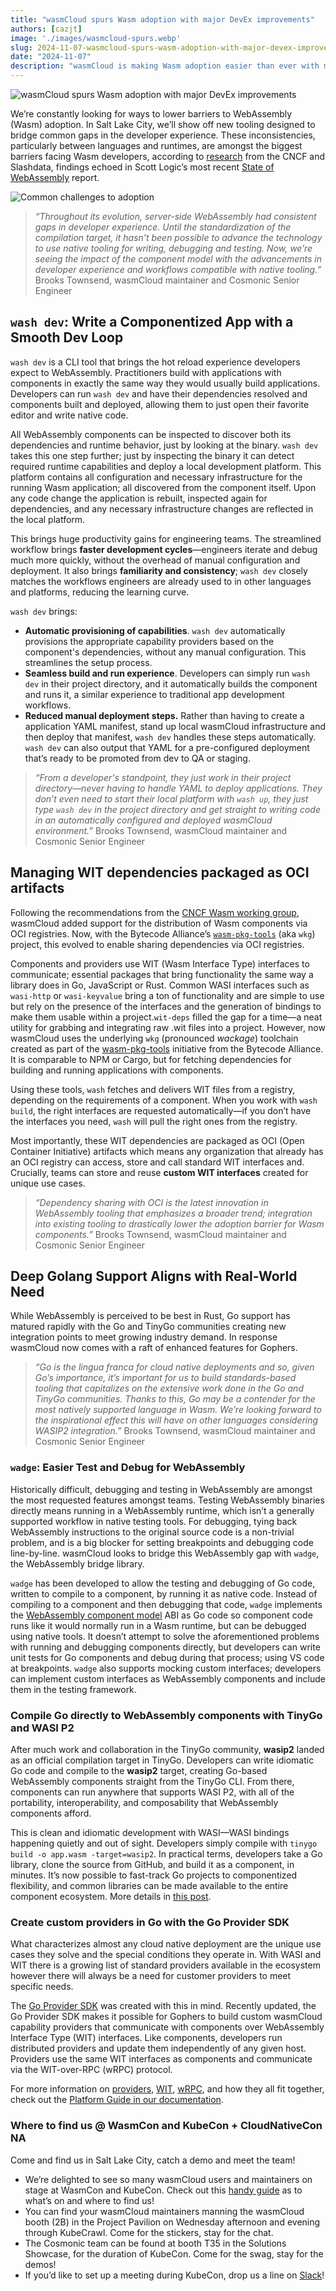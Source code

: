 ```yaml
---
title: "wasmCloud spurs Wasm adoption with major DevEx improvements"
authors: [cazjt]
image: './images/wasmcloud-spurs.webp'
slug: 2024-11-07-wasmcloud-spurs-wasm-adoption-with-major-devex-improvements
date: "2024-11-07"
description: "wasmCloud is making Wasm adoption easier than ever with major improvements to developer experience."
---
```


![wasmCloud spurs Wasm adoption with major DevEx improvements](./images/wasmcloud-spurs.webp)

We’re constantly looking for ways to lower barriers to WebAssembly (Wasm) adoption. In Salt Lake City, we’ll show off new tooling designed to bridge common gaps in the developer experience. These inconsistencies, particularly between languages and runtimes, are amongst the biggest barriers facing Wasm developers, according to [research](https://www.cncf.io/wp-content/uploads/2023/09/The-State-of-WebAssembly-2023.pdf) from the CNCF and Slashdata, findings echoed in Scott Logic’s most recent [State of WebAssembly](https://blog.scottlogic.com/2023/10/18/the-state-of-webassembly-2023.html) report.

![Common challenges to adoption](./images/scott-logic-state-of-wasm-23-1.png)

> *“Throughout its evolution, server-side WebAssembly had consistent gaps in developer experience. Until the standardization of the compilation target, it hasn’t been possible to advance the technology to use native tooling for writing, debugging and testing. Now, we’re seeing the impact of the component model with the advancements in developer experience and workflows compatible with native tooling.”* Brooks Townsend, wasmCloud maintainer and Cosmonic Senior Engineer
> 

## `wash dev`: Write a Componentized App with a Smooth Dev Loop

`wash dev` is a CLI tool that brings the hot reload experience developers expect to WebAssembly. Practitioners build with applications with components in exactly the same way they would usually build applications. Developers can run `wash dev` and have their dependencies resolved and components built and deployed, allowing them to just open their favorite editor and write native code.

All WebAssembly components can be inspected to discover both its dependencies and runtime behavior, just by looking at the binary. `wash dev` takes this one step further; just by inspecting the binary it can detect required runtime capabilities and deploy a local development platform. This platform contains all configuration and necessary infrastructure for the running Wasm application; all discovered from the component itself. Upon any code change the application is rebuilt, inspected again for dependencies, and any necessary infrastructure changes are reflected in the local platform.

This brings huge productivity gains for engineering teams. The streamlined workflow brings **faster development cycles**—engineers iterate and debug much more quickly, without the overhead of manual configuration and deployment. It also brings **familiarity and consistency**; `wash dev` closely matches the workflows engineers are already used to in other languages and platforms, reducing the learning curve.

`wash dev` brings:

- **Automatic provisioning of capabilities**. `wash dev` automatically provisions the appropriate capability providers based on the component's dependencies, without any manual configuration. This streamlines the setup process.
- **Seamless build and run experience**. Developers can simply run `wash dev` in their project directory, and it automatically builds the component and runs it, a similar experience to traditional app development workflows.
- **Reduced manual deployment steps.** Rather than having to create a application YAML manifest, stand up local wasmCloud infrastructure and then deploy that manifest, `wash dev` handles these steps automatically. `wash dev` can also output that YAML for a pre-configured deployment that’s ready to be promoted from dev to QA or staging.

> *“From a developer's standpoint, they just work in their project directory—never having to handle YAML to deploy applications. They don’t even need to start their local platform with `wash up`, they just type `wash dev` in the project directory and get straight to writing code in an automatically configured and deployed wasmCloud environment.”* Brooks Townsend, wasmCloud maintainer and Cosmonic Senior Engineer
> 

## Managing WIT dependencies packaged as OCI artifacts

Following the recommendations from the [CNCF Wasm working group](https://tag-runtime.cncf.io/wgs/wasm/deliverables/wasm-oci-artifact/), wasmCloud added support for the distribution of Wasm components via OCI registries. Now, with the Bytecode Alliance’s [`wasm-pkg-tools`](https://github.com/bytecodealliance/wasm-pkg-tools) (aka `wkg`) project, this evolved to enable sharing dependencies via OCI registries.

Components and providers use WIT (Wasm Interface Type) interfaces to communicate;  essential packages that bring functionality the same way a library does in Go, JavaScript or Rust. Common WASI interfaces such as `wasi-http` or `wasi-keyvalue` bring a ton of functionality and are simple to use but rely on the presence of the interfaces and the generation of bindings to make them usable within a project.`wit-deps` filled the gap for a time—a neat utility for grabbing and integrating raw .wit files into a project. However, now wasmCloud uses the underlying `wkg` (pronounced *wackage*) toolchain created as part of the [wasm-pkg-tools](https://github.com/bytecodealliance/wasm-pkg-tools) initiative from the Bytecode Alliance. It is comparable to NPM or Cargo, but for fetching dependencies for building and running applications with components. 

Using these tools, `wash` fetches and delivers WIT files from a registry, depending on the requirements of a component. When you work with `wash build`, the right interfaces are requested automatically—if you don’t have the interfaces you need, `wash` will pull the right ones from the registry.

Most importantly, these WIT dependencies are packaged as OCI (Open Container Initiative) artifacts which means any organization that already has an OCI registry can access, store and call standard WIT interfaces and. Crucially, teams can store and reuse **custom WIT interfaces** created for unique use cases.

> *“Dependency sharing with OCI is the latest innovation in WebAssembly tooling that emphasizes a broader trend; integration into existing tooling to drastically lower the adoption barrier for Wasm components.”* Brooks Townsend, wasmCloud maintainer and Cosmonic Senior Engineer
> 

## Deep Golang Support Aligns with Real-World Need

While WebAssembly is perceived to be best in Rust, Go support has matured rapidly with the Go and TinyGo communities creating new integration points to meet growing industry demand. In response wasmCloud now comes with a raft of enhanced features for Gophers.

> *“Go is the lingua franca for cloud native deployments and so, given Go’s importance, it’s important for us to build standards-based tooling that capitalizes on the extensive work done in the Go and TinyGo communities. Thanks to this, Go may be a contender for the most natively supported language in Wasm. We’re looking forward to the inspirational effect this will have on other languages considering WASIP2 integration.”* Brooks Townsend, wasmCloud maintainer and Cosmonic Senior Engineer
> 

### `wadge`: Easier Test and Debug for WebAssembly

Historically difficult, debugging and testing in WebAssembly are amongst the most requested features amongst teams. Testing WebAssembly binaries directly means running in a WebAssembly runtime, which isn’t a generally supported workflow in native testing tools. For debugging, tying back WebAssembly instructions to the original source code is a non-trivial problem, and is a big blocker for setting breakpoints and debugging code line-by-line. wasmCloud looks to bridge this WebAssembly gap with `wadge`, the WebAssembly bridge library.

`wadge` has been developed to allow the testing and debugging of Go code, written to compile to a component, by running it as native code. Instead of compiling to a component and then debugging that code, `wadge` implements the [WebAssembly component model](https://github.com/wasmCloud/cabish) ABI as Go code so component code runs like it would normally run in a Wasm runtime, but can be debugged using native tools. It doesn’t attempt to solve the aforementioned problems with running and debugging components directly, but developers can write unit tests for Go components and debug during that process; using VS code at breakpoints.  `wadge` also supports mocking custom interfaces; developers can implement custom interfaces as WebAssembly components and include them in the testing framework.

### Compile Go directly to WebAssembly components with TinyGo and WASI P2

After much work and collaboration in the TinyGo community, **wasip2** landed as an official compilation target in TinyGo. Developers can write idiomatic Go code and compile to the **wasip2** target, creating Go-based WebAssembly components straight from the TinyGo CLI. From there, components can run anywhere that supports WASI P2, with all of the portability, interoperability, and composability that WebAssembly components afford.

This is clean and idiomatic development with WASI—WASI bindings happening quietly and out of sight. Developers simply compile with `tinygo build -o app.wasm -target=wasip2`. In practical terms, developers take a Go library, clone the source from GitHub, and build it as a component, in minutes. It’s now possible to fast-track Go projects to componentized flexibility, and common libraries can be made available to the entire component ecosystem. More details in [this post](https://wasmcloud.com/blog/compile-go-directly-to-webassembly-components-with-tinygo-and-wasi-p2).

### Create custom providers in Go with the Go Provider SDK

What characterizes almost any cloud native deployment are the unique use cases they solve and the special conditions they operate in. With WASI and WIT there is a growing list of standard providers available in the ecosystem however there will always be a need for customer providers to meet specific needs.

The [Go Provider SDK](https://github.com/wasmCloud/provider-sdk-go/tree/main) was created with this in mind. Recently updated, the Go Provider SDK makes it possible for Gophers to build custom wasmCloud capability providers that communicate with components over WebAssembly Interface Type (WIT) interfaces. Like components, developers run distributed providers and update them independently of any given host. Providers use the same WIT interfaces as components and communicate via the WIT-over-RPC (wRPC) protocol.

For more information on [providers](https://wasmcloud.com/docs/concepts/providers), [WIT](https://wasmcloud.com/docs/concepts/interfaces#webassembly-interface-type-wit), [wRPC](https://wasmcloud.com/docs/concepts/lattice#runtime-composition), and how they all fit together, check out the [Platform Guide in our documentation](https://wasmcloud.com/docs/concepts/).

### Where to find us @ WasmCon and KubeCon + CloudNativeCon NA

Come and find us in Salt Lake City, catch a demo and meet the team!

- We’re delighted to see so many wasmCloud users and maintainers on stage at WasmCon and KubeCon. Check out this [handy guide](https://wasmcloud.com/blog/2024-10-30-wasmcloud-at-kubecon-na-2024) as to what’s on and where to find us!
- You can find your wasmCloud maintainers manning the wasmCloud booth (2B) in the Project Pavilion on Wednesday afternoon and evening through KubeCrawl. Come for the stickers, stay for the chat.
- The Cosmonic team can be found at booth T35 in the Solutions Showcase, for the duration of KubeCon. Come for the swag, stay for the demos!
- If you’d like to set up a meeting during KubeCon, drop us a line on [Slack](https://wasmcloud.slack.com/)!